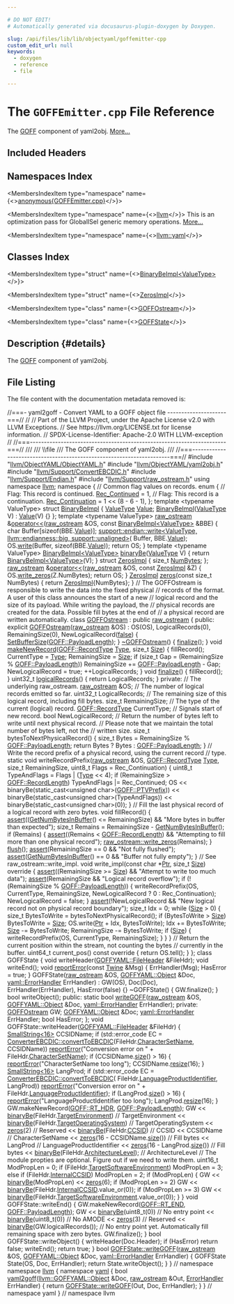 ```yaml
---

# DO NOT EDIT!
# Automatically generated via docusaurus-plugin-doxygen by Doxygen.

slug: /api/files/lib/lib/objectyaml/goffemitter-cpp
custom_edit_url: null
keywords:
  - doxygen
  - reference
  - file

---
```





# The `GOFFEmitter.cpp` File Reference

<DoxygenPage pluginConfig={pluginConfig}>

The <a href="/docs/api/namespaces/llvm/goff">GOFF</a> component of yaml2obj. <a href="#details">More...</a>

## Included Headers

<IncludesList>
<IncludesListItem
  filePath="llvm/ObjectYAML/ObjectYAML.h"
  permalink="/docs/api/files/include/include/llvm/include/llvm/objectyaml/objectyaml-h"
  isLocal="true" />
<IncludesListItem
  filePath="llvm/ObjectYAML/yaml2obj.h"
  permalink="/docs/api/files/include/include/llvm/include/llvm/objectyaml/yaml2obj-h"
  isLocal="true" />
<IncludesListItem
  filePath="llvm/Support/ConvertEBCDIC.h"
  permalink="/docs/api/files/include/include/llvm/include/llvm/support/convertebcdic-h"
  isLocal="true" />
<IncludesListItem
  filePath="llvm/Support/Endian.h"
  permalink="/docs/api/files/include/include/llvm/include/llvm/support/endian-h"
  isLocal="true" />
<IncludesListItem
  filePath="llvm/Support/raw_ostream.h"
  permalink="/docs/api/files/include/include/llvm/include/llvm/support/raw-ostream-h"
  isLocal="true" />
</IncludesList>

## Namespaces Index

<MembersIndex>

<MembersIndexItem
  type="namespace"
  name={<><a href="/docs/api/namespaces/anonymous-goffemitter-cpp-">anonymous&#123;GOFFEmitter.cpp&#125;</a></>}>
</MembersIndexItem>

<MembersIndexItem
  type="namespace"
  name={<><a href="/docs/api/namespaces/llvm">llvm</a></>}>
This is an optimization pass for GlobalISel generic memory operations. <a href="/docs/api/namespaces/llvm/#details">More...</a>
</MembersIndexItem>

<MembersIndexItem
  type="namespace"
  name={<><a href="/docs/api/namespaces/llvm/yaml">llvm::yaml</a></>}>
</MembersIndexItem>

</MembersIndex>

## Classes Index

<MembersIndex>

<MembersIndexItem
  type="struct"
  name={<><a href="/docs/api/structs/anonymous-namespace-goffemitter-cpp-/binarybeimpl">BinaryBeImpl&lt;ValueType&gt;</a></>}>
</MembersIndexItem>

<MembersIndexItem
  type="struct"
  name={<><a href="/docs/api/structs/anonymous-namespace-goffemitter-cpp-/zerosimpl">ZerosImpl</a></>}>
</MembersIndexItem>

<MembersIndexItem
  type="class"
  name={<><a href="/docs/api/classes/anonymous-namespace-goffemitter-cpp-/goffostream">GOFFOstream</a></>}>
</MembersIndexItem>

<MembersIndexItem
  type="class"
  name={<><a href="/docs/api/classes/anonymous-namespace-goffemitter-cpp-/goffstate">GOFFState</a></>}>
</MembersIndexItem>

</MembersIndex>

## Description {#details}

The <a href="/docs/api/namespaces/llvm/goff">GOFF</a> component of yaml2obj.

## File Listing

The file content with the documentation metadata removed is:

<ProgramListing>

<Link id="l00001" /><CodeLine lineNumber="1"><span class="doxyHighlightComment">//===- yaml2goff - Convert YAML to a GOFF object file ---------------------===//</span></CodeLine>
<Link id="l00002" /><CodeLine lineNumber="2"><span class="doxyHighlightComment">//</span></CodeLine>
<Link id="l00003" /><CodeLine lineNumber="3"><span class="doxyHighlightComment">// Part of the LLVM Project, under the Apache License v2.0 with LLVM Exceptions.</span></CodeLine>
<Link id="l00004" /><CodeLine lineNumber="4"><span class="doxyHighlightComment">// See https://llvm.org/LICENSE.txt for license information.</span></CodeLine>
<Link id="l00005" /><CodeLine lineNumber="5"><span class="doxyHighlightComment">// SPDX-License-Identifier: Apache-2.0 WITH LLVM-exception</span></CodeLine>
<Link id="l00006" /><CodeLine lineNumber="6"><span class="doxyHighlightComment">//</span></CodeLine>
<Link id="l00007" /><CodeLine lineNumber="7"><span class="doxyHighlightComment">//===----------------------------------------------------------------------===//</span></CodeLine>
<Link id="l00008" /><CodeLine lineNumber="8"><span class="doxyHighlightComment">///</span></CodeLine>
<Link id="l00009" /><CodeLine lineNumber="9"><span class="doxyHighlightComment">/// \\file</span></CodeLine>
<Link id="l00010" /><CodeLine lineNumber="10"><span class="doxyHighlightComment">/// The GOFF component of yaml2obj.</span></CodeLine>
<Link id="l00011" /><CodeLine lineNumber="11"><span class="doxyHighlightComment">///</span></CodeLine>
<Link id="l00012" /><CodeLine lineNumber="12"><span class="doxyHighlightComment">//===----------------------------------------------------------------------===//</span></CodeLine>
<Link id="l00013" /><CodeLine lineNumber="13"></CodeLine>
<Link id="l00014" /><CodeLine lineNumber="14"><span class="doxyHighlightPreprocessor">#include &quot;<a href="/docs/api/files/include/include/llvm/include/llvm/objectyaml/objectyaml-h">llvm/ObjectYAML/ObjectYAML.h</a>&quot;</span></CodeLine>
<Link id="l00015" /><CodeLine lineNumber="15"><span class="doxyHighlightPreprocessor">#include &quot;<a href="/docs/api/files/include/include/llvm/include/llvm/objectyaml/yaml2obj-h">llvm/ObjectYAML/yaml2obj.h</a>&quot;</span></CodeLine>
<Link id="l00016" /><CodeLine lineNumber="16"><span class="doxyHighlightPreprocessor">#include &quot;<a href="/docs/api/files/include/include/llvm/include/llvm/support/convertebcdic-h">llvm/Support/ConvertEBCDIC.h</a>&quot;</span></CodeLine>
<Link id="l00017" /><CodeLine lineNumber="17"><span class="doxyHighlightPreprocessor">#include &quot;<a href="/docs/api/files/include/include/llvm/include/llvm/support/endian-h">llvm/Support/Endian.h</a>&quot;</span></CodeLine>
<Link id="l00018" /><CodeLine lineNumber="18"><span class="doxyHighlightPreprocessor">#include &quot;<a href="/docs/api/files/include/include/llvm/include/llvm/support/raw-ostream-h">llvm/Support/raw&#95;ostream.h</a>&quot;</span></CodeLine>
<Link id="l00019" /><CodeLine lineNumber="19"></CodeLine>
<Link id="l00020" /><CodeLine lineNumber="20"><span class="doxyHighlightKeyword">using namespace </span><span class="doxyHighlight"><a href="/docs/api/namespaces/llvm">llvm</a>;</span></CodeLine>
<Link id="l00021" /><CodeLine lineNumber="21"></CodeLine>
<Link id="l00022" /><CodeLine lineNumber="22" lineLink="/docs/api/namespaces/anonymous-goffemitter-cpp-"><span class="doxyHighlightKeyword">namespace </span><span class="doxyHighlight">&#123;</span></CodeLine>
<Link id="l00023" /><CodeLine lineNumber="23"></CodeLine>
<Link id="l00024" /><CodeLine lineNumber="24"><span class="doxyHighlightComment">// Common flag values on records.</span></CodeLine>
<Link id="l00025" /><CodeLine lineNumber="25"><span class="doxyHighlightKeyword">enum</span><span class="doxyHighlight"> &#123;</span></CodeLine>
<Link id="l00026" /><CodeLine lineNumber="26"><span class="doxyHighlight">  </span><span class="doxyHighlightComment">// Flag: This record is continued.</span></CodeLine>
<Link id="l00027" /><CodeLine lineNumber="27" lineLink="/docs/api/namespaces/anonymous-goffemitter-cpp-/#a0f5dcfe0758e320858c3116a7c3e323daa19b18249838b5b42050bc4dd09ec56d"><span class="doxyHighlight">  <a href="/docs/api/namespaces/anonymous-goffemitter-cpp-/#a0f5dcfe0758e320858c3116a7c3e323daa19b18249838b5b42050bc4dd09ec56d">Rec&#95;Continued</a> = 1,</span></CodeLine>
<Link id="l00028" /><CodeLine lineNumber="28"></CodeLine>
<Link id="l00029" /><CodeLine lineNumber="29"><span class="doxyHighlight">  </span><span class="doxyHighlightComment">// Flag: This record is a continuation.</span></CodeLine>
<Link id="l00030" /><CodeLine lineNumber="30" lineLink="/docs/api/namespaces/anonymous-goffemitter-cpp-/#a0f5dcfe0758e320858c3116a7c3e323daea3ee3ef0b40512ec7e5946db549ff8b"><span class="doxyHighlight">  <a href="/docs/api/namespaces/anonymous-goffemitter-cpp-/#a0f5dcfe0758e320858c3116a7c3e323daea3ee3ef0b40512ec7e5946db549ff8b">Rec&#95;Continuation</a> = 1 &lt;&lt; (8 - 6 - 1),</span></CodeLine>
<Link id="l00031" /><CodeLine lineNumber="31"><span class="doxyHighlight">&#125;;</span></CodeLine>
<Link id="l00032" /><CodeLine lineNumber="32"></CodeLine>
<Link id="l00033" /><CodeLine lineNumber="33" lineLink="/docs/api/structs/anonymous-namespace-goffemitter-cpp-/binarybeimpl"><span class="doxyHighlightKeyword">template</span><span class="doxyHighlight"> &lt;</span><span class="doxyHighlightKeyword">typename</span><span class="doxyHighlight"> ValueType&gt; </span><span class="doxyHighlightKeyword">struct </span><span class="doxyHighlight"><a href="/docs/api/structs/anonymous-namespace-goffemitter-cpp-/binarybeimpl/#a310f8e3d483bb2c86d565b54dd550521">BinaryBeImpl</a> &#123;</span></CodeLine>
<Link id="l00034" /><CodeLine lineNumber="34" lineLink="/docs/api/structs/anonymous-namespace-goffemitter-cpp-/binarybeimpl/#a361b363ded63aa7882dcc56817032e1b"><span class="doxyHighlight">  <a href="/docs/api/namespaces/llvm/#ad18871060ac1b051c7322cc6ad71e11c">ValueType</a> <a href="/docs/api/structs/anonymous-namespace-goffemitter-cpp-/binarybeimpl/#a361b363ded63aa7882dcc56817032e1b">Value</a>;</span></CodeLine>
<Link id="l00035" /><CodeLine lineNumber="35" lineLink="/docs/api/structs/anonymous-namespace-goffemitter-cpp-/binarybeimpl/#a310f8e3d483bb2c86d565b54dd550521"><span class="doxyHighlight">  <a href="/docs/api/structs/anonymous-namespace-goffemitter-cpp-/binarybeimpl/#a310f8e3d483bb2c86d565b54dd550521">BinaryBeImpl</a>(<a href="/docs/api/namespaces/llvm/#ad18871060ac1b051c7322cc6ad71e11c">ValueType</a> V) : <a href="/docs/api/structs/anonymous-namespace-goffemitter-cpp-/binarybeimpl/#a361b363ded63aa7882dcc56817032e1b">Value</a>(V) &#123;&#125;</span></CodeLine>
<Link id="l00036" /><CodeLine lineNumber="36"><span class="doxyHighlight">&#125;;</span></CodeLine>
<Link id="l00037" /><CodeLine lineNumber="37"></CodeLine>
<Link id="l00038" /><CodeLine lineNumber="38"><span class="doxyHighlightKeyword">template</span><span class="doxyHighlight"> &lt;</span><span class="doxyHighlightKeyword">typename</span><span class="doxyHighlight"> ValueType&gt;</span></CodeLine>
<Link id="l00039" /><CodeLine lineNumber="39" lineLink="/docs/api/namespaces/anonymous-goffemitter-cpp-/#aef416bbc7f2a09ab58b27d0468ad514a"><span class="doxyHighlight"><a href="/docs/api/classes/llvm/raw-ostream">raw&#95;ostream</a> &amp;<a href="/docs/api/namespaces/llvm/#ab89f1db02887aa569176f0e29622eb47">operator&lt;&lt;</a>(<a href="/docs/api/classes/llvm/raw-ostream">raw&#95;ostream</a> &amp;OS, </span><span class="doxyHighlightKeyword">const</span><span class="doxyHighlight"> <a href="/docs/api/structs/anonymous-namespace-goffemitter-cpp-/binarybeimpl">BinaryBeImpl&lt;ValueType&gt;</a> &amp;BBE) &#123;</span></CodeLine>
<Link id="l00040" /><CodeLine lineNumber="40"><span class="doxyHighlight">  </span><span class="doxyHighlightKeywordType">char</span><span class="doxyHighlight"> Buffer&#91;</span><span class="doxyHighlightKeyword">sizeof</span><span class="doxyHighlight">(BBE.<a href="/docs/api/structs/anonymous-namespace-goffemitter-cpp-/binarybeimpl/#a361b363ded63aa7882dcc56817032e1b">Value</a>)&#93;;</span></CodeLine>
<Link id="l00041" /><CodeLine lineNumber="41"><span class="doxyHighlight">  <a href="/docs/api/namespaces/llvm/support/endian/#add1f2d1d972957d22186f4ec92f985f6">support::endian::write&lt;ValueType, llvm::endianness::big, support::unaligned&gt;</a>(</span></CodeLine>
<Link id="l00042" /><CodeLine lineNumber="42"><span class="doxyHighlight">      Buffer, BBE.<a href="/docs/api/structs/anonymous-namespace-goffemitter-cpp-/binarybeimpl/#a361b363ded63aa7882dcc56817032e1b">Value</a>);</span></CodeLine>
<Link id="l00043" /><CodeLine lineNumber="43"><span class="doxyHighlight">  OS.<a href="/docs/api/classes/llvm/raw-ostream/#a6e0cbc5c8568d8446c284c8538b2c9f1">write</a>(Buffer, </span><span class="doxyHighlightKeyword">sizeof</span><span class="doxyHighlight">(BBE.<a href="/docs/api/structs/anonymous-namespace-goffemitter-cpp-/binarybeimpl/#a361b363ded63aa7882dcc56817032e1b">Value</a>));</span></CodeLine>
<Link id="l00044" /><CodeLine lineNumber="44"><span class="doxyHighlight">  </span><span class="doxyHighlightKeywordFlow">return</span><span class="doxyHighlight"> OS;</span></CodeLine>
<Link id="l00045" /><CodeLine lineNumber="45"><span class="doxyHighlight">&#125;</span></CodeLine>
<Link id="l00046" /><CodeLine lineNumber="46"></CodeLine>
<Link id="l00047" /><CodeLine lineNumber="47" lineLink="/docs/api/namespaces/anonymous-goffemitter-cpp-/#abc14730730c11ded2f520ba8b0df2cec"><span class="doxyHighlightKeyword">template</span><span class="doxyHighlight"> &lt;</span><span class="doxyHighlightKeyword">typename</span><span class="doxyHighlight"> ValueType&gt; <a href="/docs/api/structs/anonymous-namespace-goffemitter-cpp-/binarybeimpl">BinaryBeImpl&lt;ValueType&gt;</a> <a href="/docs/api/namespaces/anonymous-goffemitter-cpp-/#abc14730730c11ded2f520ba8b0df2cec">binaryBe</a>(<a href="/docs/api/namespaces/llvm/#ad18871060ac1b051c7322cc6ad71e11c">ValueType</a> V) &#123;</span></CodeLine>
<Link id="l00048" /><CodeLine lineNumber="48"><span class="doxyHighlight">  </span><span class="doxyHighlightKeywordFlow">return</span><span class="doxyHighlight"> <a href="/docs/api/structs/anonymous-namespace-goffemitter-cpp-/binarybeimpl/#a310f8e3d483bb2c86d565b54dd550521">BinaryBeImpl&lt;ValueType&gt;</a>(V);</span></CodeLine>
<Link id="l00049" /><CodeLine lineNumber="49"><span class="doxyHighlight">&#125;</span></CodeLine>
<Link id="l00050" /><CodeLine lineNumber="50"></CodeLine>
<Link id="l00051" /><CodeLine lineNumber="51" lineLink="/docs/api/structs/anonymous-namespace-goffemitter-cpp-/zerosimpl"><span class="doxyHighlightKeyword">struct </span><span class="doxyHighlight"><a href="/docs/api/structs/anonymous-namespace-goffemitter-cpp-/zerosimpl">ZerosImpl</a> &#123;</span></CodeLine>
<Link id="l00052" /><CodeLine lineNumber="52" lineLink="/docs/api/structs/anonymous-namespace-goffemitter-cpp-/zerosimpl/#aa272fa916c18f63098b27f27e92ff741"><span class="doxyHighlight">  </span><span class="doxyHighlightKeywordType">size&#95;t</span><span class="doxyHighlight"> <a href="/docs/api/structs/anonymous-namespace-goffemitter-cpp-/zerosimpl/#aa272fa916c18f63098b27f27e92ff741">NumBytes</a>;</span></CodeLine>
<Link id="l00053" /><CodeLine lineNumber="53"><span class="doxyHighlight">&#125;;</span></CodeLine>
<Link id="l00054" /><CodeLine lineNumber="54"></CodeLine>
<Link id="l00055" /><CodeLine lineNumber="55" lineLink="/docs/api/namespaces/anonymous-goffemitter-cpp-/#a9a5ae41342b1ed85eee45fafb4a93557"><span class="doxyHighlight"><a href="/docs/api/classes/llvm/raw-ostream">raw&#95;ostream</a> &amp;<a href="/docs/api/namespaces/llvm/#ab89f1db02887aa569176f0e29622eb47">operator&lt;&lt;</a>(<a href="/docs/api/classes/llvm/raw-ostream">raw&#95;ostream</a> &amp;OS, </span><span class="doxyHighlightKeyword">const</span><span class="doxyHighlight"> <a href="/docs/api/structs/anonymous-namespace-goffemitter-cpp-/zerosimpl">ZerosImpl</a> &amp;Z) &#123;</span></CodeLine>
<Link id="l00056" /><CodeLine lineNumber="56"><span class="doxyHighlight">  OS.<a href="/docs/api/classes/llvm/raw-ostream/#a06288f4d38e1d74fc7a1d10056d88373">write&#95;zeros</a>(Z.NumBytes);</span></CodeLine>
<Link id="l00057" /><CodeLine lineNumber="57"><span class="doxyHighlight">  </span><span class="doxyHighlightKeywordFlow">return</span><span class="doxyHighlight"> OS;</span></CodeLine>
<Link id="l00058" /><CodeLine lineNumber="58"><span class="doxyHighlight">&#125;</span></CodeLine>
<Link id="l00059" /><CodeLine lineNumber="59"></CodeLine>
<Link id="l00060" /><CodeLine lineNumber="60" lineLink="/docs/api/namespaces/anonymous-goffemitter-cpp-/#abe924bb5143629ba7a4f443eaf08b3c1"><span class="doxyHighlight"><a href="/docs/api/structs/anonymous-namespace-goffemitter-cpp-/zerosimpl">ZerosImpl</a> <a href="/docs/api/namespaces/anonymous-goffemitter-cpp-/#abe924bb5143629ba7a4f443eaf08b3c1">zeros</a>(</span><span class="doxyHighlightKeyword">const</span><span class="doxyHighlight"> </span><span class="doxyHighlightKeywordType">size&#95;t</span><span class="doxyHighlight"> NumBytes) &#123; </span><span class="doxyHighlightKeywordFlow">return</span><span class="doxyHighlight"> <a href="/docs/api/structs/anonymous-namespace-goffemitter-cpp-/zerosimpl">ZerosImpl</a>&#123;NumBytes&#125;; &#125;</span></CodeLine>
<Link id="l00061" /><CodeLine lineNumber="61"></CodeLine>
<Link id="l00062" /><CodeLine lineNumber="62"><span class="doxyHighlightComment">// The GOFFOstream is responsible to write the data into the fixed physical</span></CodeLine>
<Link id="l00063" /><CodeLine lineNumber="63"><span class="doxyHighlightComment">// records of the format. A user of this class announces the start of a new</span></CodeLine>
<Link id="l00064" /><CodeLine lineNumber="64"><span class="doxyHighlightComment">// logical record and the size of its payload. While writing the payload, the</span></CodeLine>
<Link id="l00065" /><CodeLine lineNumber="65"><span class="doxyHighlightComment">// physical records are created for the data. Possible fill bytes at the end of</span></CodeLine>
<Link id="l00066" /><CodeLine lineNumber="66"><span class="doxyHighlightComment">// a physical record are written automatically.</span></CodeLine>
<Link id="l00067" /><CodeLine lineNumber="67" lineLink="/docs/api/classes/anonymous-namespace-goffemitter-cpp-/goffostream"><span class="doxyHighlightKeyword">class </span><span class="doxyHighlight"><a href="/docs/api/classes/anonymous-namespace-goffemitter-cpp-/goffostream/#a9c5065f0b1869918c137eeb8b30b2ce6">GOFFOstream</a> : </span><span class="doxyHighlightKeyword">public</span><span class="doxyHighlight"> <a href="/docs/api/classes/llvm/raw-ostream/#a0f4b64a0f7aec0a02e7f2ff5a6552723">raw&#95;ostream</a> &#123;</span></CodeLine>
<Link id="l00068" /><CodeLine lineNumber="68"><span class="doxyHighlightKeyword">public</span><span class="doxyHighlight">:</span></CodeLine>
<Link id="l00069" /><CodeLine lineNumber="69" lineLink="/docs/api/classes/anonymous-namespace-goffemitter-cpp-/goffostream/#a9c5065f0b1869918c137eeb8b30b2ce6"><span class="doxyHighlight">  </span><span class="doxyHighlightKeyword">explicit</span><span class="doxyHighlight"> <a href="/docs/api/classes/anonymous-namespace-goffemitter-cpp-/goffostream/#a9c5065f0b1869918c137eeb8b30b2ce6">GOFFOstream</a>(<a href="/docs/api/classes/llvm/raw-ostream/#a0f4b64a0f7aec0a02e7f2ff5a6552723">raw&#95;ostream</a> &amp;OS)</span></CodeLine>
<Link id="l00070" /><CodeLine lineNumber="70"><span class="doxyHighlight">      : OS(OS), LogicalRecords(0), RemainingSize(0), NewLogicalRecord(<a href="/docs/api/namespaces/false">false</a>) &#123;</span></CodeLine>
<Link id="l00071" /><CodeLine lineNumber="71"><span class="doxyHighlight">    <a href="/docs/api/classes/llvm/raw-ostream/#a1a59a3dce2d7cde8c5e6ef0e3a30b375">SetBufferSize</a>(<a href="/docs/api/namespaces/llvm/goff/#a414fbaaa77a3d0c16629520bff7f4804">GOFF::PayloadLength</a>);</span></CodeLine>
<Link id="l00072" /><CodeLine lineNumber="72"><span class="doxyHighlight">  &#125;</span></CodeLine>
<Link id="l00073" /><CodeLine lineNumber="73"></CodeLine>
<Link id="l00074" /><CodeLine lineNumber="74" lineLink="/docs/api/classes/anonymous-namespace-goffemitter-cpp-/goffostream/#a7f6280218d43b478c680f14e6aefaff5"><span class="doxyHighlight">  <a href="/docs/api/classes/anonymous-namespace-goffemitter-cpp-/goffostream/#a7f6280218d43b478c680f14e6aefaff5">~GOFFOstream</a>() &#123; <a href="/docs/api/files/lib/lib/target/lib/target/arc/arcbranchfinalize-cpp/#a8e08eb3768ea6054b445ad1e5f0b9bba">finalize</a>(); &#125;</span></CodeLine>
<Link id="l00075" /><CodeLine lineNumber="75"></CodeLine>
<Link id="l00076" /><CodeLine lineNumber="76" lineLink="/docs/api/classes/anonymous-namespace-goffemitter-cpp-/goffostream/#ac37a99373d6d97bd9171ade2296731ef"><span class="doxyHighlight">  </span><span class="doxyHighlightKeywordType">void</span><span class="doxyHighlight"> <a href="/docs/api/classes/anonymous-namespace-goffemitter-cpp-/goffostream/#ac37a99373d6d97bd9171ade2296731ef">makeNewRecord</a>(<a href="/docs/api/namespaces/llvm/goff/#a0cf018cb9ae43f5fdf6288c3f4b50ffb">GOFF::RecordType</a> <a href="/docs/api/classes/llvm/type">Type</a>, </span><span class="doxyHighlightKeywordType">size&#95;t</span><span class="doxyHighlight"> <a href="/docs/api/files/lib/lib/analysis/inlineorder-cpp/#a7ee6f0cb51c3b9056199e9a0001fe8c3a6f6cb72d544962fa333e2e34ce64f719">Size</a>) &#123;</span></CodeLine>
<Link id="l00077" /><CodeLine lineNumber="77"><span class="doxyHighlight">    fillRecord();</span></CodeLine>
<Link id="l00078" /><CodeLine lineNumber="78"><span class="doxyHighlight">    CurrentType = <a href="/docs/api/classes/llvm/type">Type</a>;</span></CodeLine>
<Link id="l00079" /><CodeLine lineNumber="79"><span class="doxyHighlight">    RemainingSize = <a href="/docs/api/files/lib/lib/analysis/inlineorder-cpp/#a7ee6f0cb51c3b9056199e9a0001fe8c3a6f6cb72d544962fa333e2e34ce64f719">Size</a>;</span></CodeLine>
<Link id="l00080" /><CodeLine lineNumber="80"><span class="doxyHighlight">    </span><span class="doxyHighlightKeywordFlow">if</span><span class="doxyHighlight"> (</span><span class="doxyHighlightKeywordType">size&#95;t</span><span class="doxyHighlight"> Gap = (RemainingSize % <a href="/docs/api/namespaces/llvm/goff/#a414fbaaa77a3d0c16629520bff7f4804">GOFF::PayloadLength</a>))</span></CodeLine>
<Link id="l00081" /><CodeLine lineNumber="81"><span class="doxyHighlight">      RemainingSize += <a href="/docs/api/namespaces/llvm/goff/#a414fbaaa77a3d0c16629520bff7f4804">GOFF::PayloadLength</a> - Gap;</span></CodeLine>
<Link id="l00082" /><CodeLine lineNumber="82"><span class="doxyHighlight">    NewLogicalRecord = </span><span class="doxyHighlightKeyword">true</span><span class="doxyHighlight">;</span></CodeLine>
<Link id="l00083" /><CodeLine lineNumber="83"><span class="doxyHighlight">    ++LogicalRecords;</span></CodeLine>
<Link id="l00084" /><CodeLine lineNumber="84"><span class="doxyHighlight">  &#125;</span></CodeLine>
<Link id="l00085" /><CodeLine lineNumber="85"></CodeLine>
<Link id="l00086" /><CodeLine lineNumber="86" lineLink="/docs/api/classes/anonymous-namespace-goffemitter-cpp-/goffostream/#ac890cf0b807c116678cec49866f06120"><span class="doxyHighlight">  </span><span class="doxyHighlightKeywordType">void</span><span class="doxyHighlight"> <a href="/docs/api/classes/anonymous-namespace-goffemitter-cpp-/goffostream/#ac890cf0b807c116678cec49866f06120">finalize</a>() &#123; fillRecord(); &#125;</span></CodeLine>
<Link id="l00087" /><CodeLine lineNumber="87"></CodeLine>
<Link id="l00088" /><CodeLine lineNumber="88" lineLink="/docs/api/classes/anonymous-namespace-goffemitter-cpp-/goffostream/#ac0e0a37755d8ce520fde0440c075d8ee"><span class="doxyHighlight">  uint32&#95;t <a href="/docs/api/classes/anonymous-namespace-goffemitter-cpp-/goffostream/#ac0e0a37755d8ce520fde0440c075d8ee">logicalRecords</a>() &#123; </span><span class="doxyHighlightKeywordFlow">return</span><span class="doxyHighlight"> LogicalRecords; &#125;</span></CodeLine>
<Link id="l00089" /><CodeLine lineNumber="89"></CodeLine>
<Link id="l00090" /><CodeLine lineNumber="90"><span class="doxyHighlightKeyword">private</span><span class="doxyHighlight">:</span></CodeLine>
<Link id="l00091" /><CodeLine lineNumber="91"><span class="doxyHighlight">  </span><span class="doxyHighlightComment">// The underlying raw&#95;ostream.</span></CodeLine>
<Link id="l00092" /><CodeLine lineNumber="92"><span class="doxyHighlight">  <a href="/docs/api/classes/llvm/raw-ostream">raw&#95;ostream</a> &amp;OS;</span></CodeLine>
<Link id="l00093" /><CodeLine lineNumber="93"></CodeLine>
<Link id="l00094" /><CodeLine lineNumber="94"><span class="doxyHighlight">  </span><span class="doxyHighlightComment">// The number of logical records emitted so far.</span></CodeLine>
<Link id="l00095" /><CodeLine lineNumber="95"><span class="doxyHighlight">  uint32&#95;t LogicalRecords;</span></CodeLine>
<Link id="l00096" /><CodeLine lineNumber="96"></CodeLine>
<Link id="l00097" /><CodeLine lineNumber="97"><span class="doxyHighlight">  </span><span class="doxyHighlightComment">// The remaining size of this logical record, including fill bytes.</span></CodeLine>
<Link id="l00098" /><CodeLine lineNumber="98"><span class="doxyHighlight">  </span><span class="doxyHighlightKeywordType">size&#95;t</span><span class="doxyHighlight"> RemainingSize;</span></CodeLine>
<Link id="l00099" /><CodeLine lineNumber="99"></CodeLine>
<Link id="l00100" /><CodeLine lineNumber="100"><span class="doxyHighlight">  </span><span class="doxyHighlightComment">// The type of the current (logical) record.</span></CodeLine>
<Link id="l00101" /><CodeLine lineNumber="101"><span class="doxyHighlight">  <a href="/docs/api/namespaces/llvm/goff/#a0cf018cb9ae43f5fdf6288c3f4b50ffb">GOFF::RecordType</a> CurrentType;</span></CodeLine>
<Link id="l00102" /><CodeLine lineNumber="102"></CodeLine>
<Link id="l00103" /><CodeLine lineNumber="103"><span class="doxyHighlight">  </span><span class="doxyHighlightComment">// Signals start of new record.</span></CodeLine>
<Link id="l00104" /><CodeLine lineNumber="104"><span class="doxyHighlight">  </span><span class="doxyHighlightKeywordType">bool</span><span class="doxyHighlight"> NewLogicalRecord;</span></CodeLine>
<Link id="l00105" /><CodeLine lineNumber="105"></CodeLine>
<Link id="l00106" /><CodeLine lineNumber="106"><span class="doxyHighlight">  </span><span class="doxyHighlightComment">// Return the number of bytes left to write until next physical record.</span></CodeLine>
<Link id="l00107" /><CodeLine lineNumber="107"><span class="doxyHighlight">  </span><span class="doxyHighlightComment">// Please note that we maintain the total number of bytes left, not the</span></CodeLine>
<Link id="l00108" /><CodeLine lineNumber="108"><span class="doxyHighlight">  </span><span class="doxyHighlightComment">// written size.</span></CodeLine>
<Link id="l00109" /><CodeLine lineNumber="109"><span class="doxyHighlight">  </span><span class="doxyHighlightKeywordType">size&#95;t</span><span class="doxyHighlight"> bytesToNextPhysicalRecord() &#123;</span></CodeLine>
<Link id="l00110" /><CodeLine lineNumber="110"><span class="doxyHighlight">    </span><span class="doxyHighlightKeywordType">size&#95;t</span><span class="doxyHighlight"> Bytes = RemainingSize % <a href="/docs/api/namespaces/llvm/goff/#a414fbaaa77a3d0c16629520bff7f4804">GOFF::PayloadLength</a>;</span></CodeLine>
<Link id="l00111" /><CodeLine lineNumber="111"><span class="doxyHighlight">    </span><span class="doxyHighlightKeywordFlow">return</span><span class="doxyHighlight"> Bytes ? Bytes : <a href="/docs/api/namespaces/llvm/goff/#a414fbaaa77a3d0c16629520bff7f4804">GOFF::PayloadLength</a>;</span></CodeLine>
<Link id="l00112" /><CodeLine lineNumber="112"><span class="doxyHighlight">  &#125;</span></CodeLine>
<Link id="l00113" /><CodeLine lineNumber="113"></CodeLine>
<Link id="l00114" /><CodeLine lineNumber="114"><span class="doxyHighlight">  </span><span class="doxyHighlightComment">// Write the record prefix of a physical record, using the current record</span></CodeLine>
<Link id="l00115" /><CodeLine lineNumber="115"><span class="doxyHighlight">  </span><span class="doxyHighlightComment">// type.</span></CodeLine>
<Link id="l00116" /><CodeLine lineNumber="116"><span class="doxyHighlight">  </span><span class="doxyHighlightKeyword">static</span><span class="doxyHighlight"> </span><span class="doxyHighlightKeywordType">void</span><span class="doxyHighlight"> writeRecordPrefix(<a href="/docs/api/classes/llvm/raw-ostream">raw&#95;ostream</a> &amp;OS, <a href="/docs/api/namespaces/llvm/goff/#a0cf018cb9ae43f5fdf6288c3f4b50ffb">GOFF::RecordType</a> <a href="/docs/api/classes/llvm/type">Type</a>,</span></CodeLine>
<Link id="l00117" /><CodeLine lineNumber="117"><span class="doxyHighlight">                                </span><span class="doxyHighlightKeywordType">size&#95;t</span><span class="doxyHighlight"> RemainingSize,</span></CodeLine>
<Link id="l00118" /><CodeLine lineNumber="118"><span class="doxyHighlight">                                uint8&#95;t Flags = Rec&#95;Continuation) &#123;</span></CodeLine>
<Link id="l00119" /><CodeLine lineNumber="119"><span class="doxyHighlight">    uint8&#95;t TypeAndFlags = Flags | (<a href="/docs/api/classes/llvm/type">Type</a> &lt;&lt; 4);</span></CodeLine>
<Link id="l00120" /><CodeLine lineNumber="120"><span class="doxyHighlight">    </span><span class="doxyHighlightKeywordFlow">if</span><span class="doxyHighlight"> (RemainingSize &gt; <a href="/docs/api/namespaces/llvm/goff/#a9bd094a5bc04f1a61bde1d43568b595f">GOFF::RecordLength</a>)</span></CodeLine>
<Link id="l00121" /><CodeLine lineNumber="121"><span class="doxyHighlight">      TypeAndFlags |= Rec&#95;Continued;</span></CodeLine>
<Link id="l00122" /><CodeLine lineNumber="122"><span class="doxyHighlight">    OS &lt;&lt; binaryBe(static&#95;cast&lt;unsigned char&gt;(<a href="/docs/api/namespaces/llvm/goff/#a866b62ea4915725aed3f51f6769be8f4">GOFF::PTVPrefix</a>))</span></CodeLine>
<Link id="l00123" /><CodeLine lineNumber="123"><span class="doxyHighlight">       &lt;&lt; binaryBe(</span><span class="doxyHighlightKeyword">static&#95;cast&lt;</span><span class="doxyHighlightKeywordType">unsigned</span><span class="doxyHighlight"> </span><span class="doxyHighlightKeywordType">char</span><span class="doxyHighlightKeyword">&gt;</span><span class="doxyHighlight">(TypeAndFlags))</span></CodeLine>
<Link id="l00124" /><CodeLine lineNumber="124"><span class="doxyHighlight">       &lt;&lt; binaryBe(</span><span class="doxyHighlightKeyword">static&#95;cast&lt;</span><span class="doxyHighlightKeywordType">unsigned</span><span class="doxyHighlight"> </span><span class="doxyHighlightKeywordType">char</span><span class="doxyHighlightKeyword">&gt;</span><span class="doxyHighlight">(0));</span></CodeLine>
<Link id="l00125" /><CodeLine lineNumber="125"><span class="doxyHighlight">  &#125;</span></CodeLine>
<Link id="l00126" /><CodeLine lineNumber="126"></CodeLine>
<Link id="l00127" /><CodeLine lineNumber="127"><span class="doxyHighlight">  </span><span class="doxyHighlightComment">// Fill the last physical record of a logical record with zero bytes.</span></CodeLine>
<Link id="l00128" /><CodeLine lineNumber="128"><span class="doxyHighlight">  </span><span class="doxyHighlightKeywordType">void</span><span class="doxyHighlight"> fillRecord() &#123;</span></CodeLine>
<Link id="l00129" /><CodeLine lineNumber="129"><span class="doxyHighlight">    <a href="/docs/api/files/lib/lib/target/lib/target/amdgpu/silowercontrolflow-cpp/#a4868c5d81c5ccc98c47aeab6244346a0">assert</a>((<a href="/docs/api/classes/llvm/raw-ostream/#ad6cd89674692383208613b1e4ee560fe">GetNumBytesInBuffer</a>() &lt;= RemainingSize) &amp;&amp;</span></CodeLine>
<Link id="l00130" /><CodeLine lineNumber="130"><span class="doxyHighlight">           </span><span class="doxyHighlightStringLiteral">&quot;More bytes in buffer than expected&quot;</span><span class="doxyHighlight">);</span></CodeLine>
<Link id="l00131" /><CodeLine lineNumber="131"><span class="doxyHighlight">    </span><span class="doxyHighlightKeywordType">size&#95;t</span><span class="doxyHighlight"> Remains = RemainingSize - <a href="/docs/api/classes/llvm/raw-ostream/#ad6cd89674692383208613b1e4ee560fe">GetNumBytesInBuffer</a>();</span></CodeLine>
<Link id="l00132" /><CodeLine lineNumber="132"><span class="doxyHighlight">    </span><span class="doxyHighlightKeywordFlow">if</span><span class="doxyHighlight"> (Remains) &#123;</span></CodeLine>
<Link id="l00133" /><CodeLine lineNumber="133"><span class="doxyHighlight">      <a href="/docs/api/files/lib/lib/target/lib/target/amdgpu/silowercontrolflow-cpp/#a4868c5d81c5ccc98c47aeab6244346a0">assert</a>((Remains &lt; <a href="/docs/api/namespaces/llvm/goff/#a9bd094a5bc04f1a61bde1d43568b595f">GOFF::RecordLength</a>) &amp;&amp;</span></CodeLine>
<Link id="l00134" /><CodeLine lineNumber="134"><span class="doxyHighlight">             </span><span class="doxyHighlightStringLiteral">&quot;Attempting to fill more than one physical record&quot;</span><span class="doxyHighlight">);</span></CodeLine>
<Link id="l00135" /><CodeLine lineNumber="135"><span class="doxyHighlight">      <a href="/docs/api/classes/llvm/raw-ostream/#a06288f4d38e1d74fc7a1d10056d88373">raw&#95;ostream::write&#95;zeros</a>(Remains);</span></CodeLine>
<Link id="l00136" /><CodeLine lineNumber="136"><span class="doxyHighlight">    &#125;</span></CodeLine>
<Link id="l00137" /><CodeLine lineNumber="137"><span class="doxyHighlight">    <a href="/docs/api/classes/llvm/raw-ostream/#a520bdf57dfe3e73abb53d482893f0a27">flush</a>();</span></CodeLine>
<Link id="l00138" /><CodeLine lineNumber="138"><span class="doxyHighlight">    <a href="/docs/api/files/lib/lib/target/lib/target/amdgpu/silowercontrolflow-cpp/#a4868c5d81c5ccc98c47aeab6244346a0">assert</a>(RemainingSize == 0 &amp;&amp; </span><span class="doxyHighlightStringLiteral">&quot;Not fully flushed&quot;</span><span class="doxyHighlight">);</span></CodeLine>
<Link id="l00139" /><CodeLine lineNumber="139"><span class="doxyHighlight">    <a href="/docs/api/files/lib/lib/target/lib/target/amdgpu/silowercontrolflow-cpp/#a4868c5d81c5ccc98c47aeab6244346a0">assert</a>(<a href="/docs/api/classes/llvm/raw-ostream/#ad6cd89674692383208613b1e4ee560fe">GetNumBytesInBuffer</a>() == 0 &amp;&amp; </span><span class="doxyHighlightStringLiteral">&quot;Buffer not fully empty&quot;</span><span class="doxyHighlight">);</span></CodeLine>
<Link id="l00140" /><CodeLine lineNumber="140"><span class="doxyHighlight">  &#125;</span></CodeLine>
<Link id="l00141" /><CodeLine lineNumber="141"></CodeLine>
<Link id="l00142" /><CodeLine lineNumber="142"><span class="doxyHighlight">  </span><span class="doxyHighlightComment">// See raw&#95;ostream::write&#95;impl.</span></CodeLine>
<Link id="l00143" /><CodeLine lineNumber="143"><span class="doxyHighlight">  </span><span class="doxyHighlightKeywordType">void</span><span class="doxyHighlight"> write&#95;impl(</span><span class="doxyHighlightKeyword">const</span><span class="doxyHighlight"> </span><span class="doxyHighlightKeywordType">char</span><span class="doxyHighlight"> &#42;<a href="/docs/api/files/lib/lib/analysis/targetlibraryinfo-cpp/#aca185e6d0e9f423dbb24440206454872a11dbf501abf829b3ab7049c2d3a8a053">Ptr</a>, </span><span class="doxyHighlightKeywordType">size&#95;t</span><span class="doxyHighlight"> <a href="/docs/api/files/lib/lib/analysis/inlineorder-cpp/#a7ee6f0cb51c3b9056199e9a0001fe8c3a6f6cb72d544962fa333e2e34ce64f719">Size</a>)</span><span class="doxyHighlightKeyword"> override </span><span class="doxyHighlight">&#123;</span></CodeLine>
<Link id="l00144" /><CodeLine lineNumber="144"><span class="doxyHighlight">    <a href="/docs/api/files/lib/lib/target/lib/target/amdgpu/silowercontrolflow-cpp/#a4868c5d81c5ccc98c47aeab6244346a0">assert</a>((RemainingSize &gt;= <a href="/docs/api/files/lib/lib/analysis/inlineorder-cpp/#a7ee6f0cb51c3b9056199e9a0001fe8c3a6f6cb72d544962fa333e2e34ce64f719">Size</a>) &amp;&amp; </span><span class="doxyHighlightStringLiteral">&quot;Attempt to write too much data&quot;</span><span class="doxyHighlight">);</span></CodeLine>
<Link id="l00145" /><CodeLine lineNumber="145"><span class="doxyHighlight">    <a href="/docs/api/files/lib/lib/target/lib/target/amdgpu/silowercontrolflow-cpp/#a4868c5d81c5ccc98c47aeab6244346a0">assert</a>(RemainingSize &amp;&amp; </span><span class="doxyHighlightStringLiteral">&quot;Logical record overflow&quot;</span><span class="doxyHighlight">);</span></CodeLine>
<Link id="l00146" /><CodeLine lineNumber="146"><span class="doxyHighlight">    </span><span class="doxyHighlightKeywordFlow">if</span><span class="doxyHighlight"> (!(RemainingSize % <a href="/docs/api/namespaces/llvm/goff/#a414fbaaa77a3d0c16629520bff7f4804">GOFF::PayloadLength</a>)) &#123;</span></CodeLine>
<Link id="l00147" /><CodeLine lineNumber="147"><span class="doxyHighlight">      writeRecordPrefix(OS, CurrentType, RemainingSize,</span></CodeLine>
<Link id="l00148" /><CodeLine lineNumber="148"><span class="doxyHighlight">                        NewLogicalRecord ? 0 : Rec&#95;Continuation);</span></CodeLine>
<Link id="l00149" /><CodeLine lineNumber="149"><span class="doxyHighlight">      NewLogicalRecord = </span><span class="doxyHighlightKeyword">false</span><span class="doxyHighlight">;</span></CodeLine>
<Link id="l00150" /><CodeLine lineNumber="150"><span class="doxyHighlight">    &#125;</span></CodeLine>
<Link id="l00151" /><CodeLine lineNumber="151"><span class="doxyHighlight">    <a href="/docs/api/files/lib/lib/target/lib/target/amdgpu/silowercontrolflow-cpp/#a4868c5d81c5ccc98c47aeab6244346a0">assert</a>(!NewLogicalRecord &amp;&amp;</span></CodeLine>
<Link id="l00152" /><CodeLine lineNumber="152"><span class="doxyHighlight">           </span><span class="doxyHighlightStringLiteral">&quot;New logical record not on physical record boundary&quot;</span><span class="doxyHighlight">);</span></CodeLine>
<Link id="l00153" /><CodeLine lineNumber="153"></CodeLine>
<Link id="l00154" /><CodeLine lineNumber="154"><span class="doxyHighlight">    </span><span class="doxyHighlightKeywordType">size&#95;t</span><span class="doxyHighlight"> Idx = 0;</span></CodeLine>
<Link id="l00155" /><CodeLine lineNumber="155"><span class="doxyHighlight">    </span><span class="doxyHighlightKeywordFlow">while</span><span class="doxyHighlight"> (<a href="/docs/api/files/lib/lib/analysis/inlineorder-cpp/#a7ee6f0cb51c3b9056199e9a0001fe8c3a6f6cb72d544962fa333e2e34ce64f719">Size</a> &gt; 0) &#123;</span></CodeLine>
<Link id="l00156" /><CodeLine lineNumber="156"><span class="doxyHighlight">      </span><span class="doxyHighlightKeywordType">size&#95;t</span><span class="doxyHighlight"> BytesToWrite = bytesToNextPhysicalRecord();</span></CodeLine>
<Link id="l00157" /><CodeLine lineNumber="157"><span class="doxyHighlight">      </span><span class="doxyHighlightKeywordFlow">if</span><span class="doxyHighlight"> (BytesToWrite &gt; <a href="/docs/api/files/lib/lib/analysis/inlineorder-cpp/#a7ee6f0cb51c3b9056199e9a0001fe8c3a6f6cb72d544962fa333e2e34ce64f719">Size</a>)</span></CodeLine>
<Link id="l00158" /><CodeLine lineNumber="158"><span class="doxyHighlight">        BytesToWrite = <a href="/docs/api/files/lib/lib/analysis/inlineorder-cpp/#a7ee6f0cb51c3b9056199e9a0001fe8c3a6f6cb72d544962fa333e2e34ce64f719">Size</a>;</span></CodeLine>
<Link id="l00159" /><CodeLine lineNumber="159"><span class="doxyHighlight">      OS.write(<a href="/docs/api/files/lib/lib/analysis/targetlibraryinfo-cpp/#aca185e6d0e9f423dbb24440206454872a11dbf501abf829b3ab7049c2d3a8a053">Ptr</a> + Idx, BytesToWrite);</span></CodeLine>
<Link id="l00160" /><CodeLine lineNumber="160"><span class="doxyHighlight">      Idx += BytesToWrite;</span></CodeLine>
<Link id="l00161" /><CodeLine lineNumber="161"><span class="doxyHighlight">      <a href="/docs/api/files/lib/lib/analysis/inlineorder-cpp/#a7ee6f0cb51c3b9056199e9a0001fe8c3a6f6cb72d544962fa333e2e34ce64f719">Size</a> -= BytesToWrite;</span></CodeLine>
<Link id="l00162" /><CodeLine lineNumber="162"><span class="doxyHighlight">      RemainingSize -= BytesToWrite;</span></CodeLine>
<Link id="l00163" /><CodeLine lineNumber="163"><span class="doxyHighlight">      </span><span class="doxyHighlightKeywordFlow">if</span><span class="doxyHighlight"> (<a href="/docs/api/files/lib/lib/analysis/inlineorder-cpp/#a7ee6f0cb51c3b9056199e9a0001fe8c3a6f6cb72d544962fa333e2e34ce64f719">Size</a>) &#123;</span></CodeLine>
<Link id="l00164" /><CodeLine lineNumber="164"><span class="doxyHighlight">        writeRecordPrefix(OS, CurrentType, RemainingSize);</span></CodeLine>
<Link id="l00165" /><CodeLine lineNumber="165"><span class="doxyHighlight">      &#125;</span></CodeLine>
<Link id="l00166" /><CodeLine lineNumber="166"><span class="doxyHighlight">    &#125;</span></CodeLine>
<Link id="l00167" /><CodeLine lineNumber="167"><span class="doxyHighlight">  &#125;</span></CodeLine>
<Link id="l00168" /><CodeLine lineNumber="168"></CodeLine>
<Link id="l00169" /><CodeLine lineNumber="169"><span class="doxyHighlight">  </span><span class="doxyHighlightComment">// Return the current position within the stream, not counting the bytes</span></CodeLine>
<Link id="l00170" /><CodeLine lineNumber="170"><span class="doxyHighlight">  </span><span class="doxyHighlightComment">// currently in the buffer.</span></CodeLine>
<Link id="l00171" /><CodeLine lineNumber="171"><span class="doxyHighlight">  uint64&#95;t current&#95;pos()</span><span class="doxyHighlightKeyword"> const override </span><span class="doxyHighlight">&#123; </span><span class="doxyHighlightKeywordFlow">return</span><span class="doxyHighlight"> OS.tell(); &#125;</span></CodeLine>
<Link id="l00172" /><CodeLine lineNumber="172"><span class="doxyHighlight">&#125;;</span></CodeLine>
<Link id="l00173" /><CodeLine lineNumber="173"></CodeLine>
<Link id="l00174" /><CodeLine lineNumber="174" lineLink="/docs/api/classes/anonymous-namespace-goffemitter-cpp-/goffstate"><span class="doxyHighlightKeyword">class </span><span class="doxyHighlight">GOFFState &#123;</span></CodeLine>
<Link id="l00175" /><CodeLine lineNumber="175"><span class="doxyHighlight">  </span><span class="doxyHighlightKeywordType">void</span><span class="doxyHighlight"> writeHeader(<a href="/docs/api/structs/llvm/goffyaml/fileheader">GOFFYAML::FileHeader</a> &amp;FileHdr);</span></CodeLine>
<Link id="l00176" /><CodeLine lineNumber="176"><span class="doxyHighlight">  </span><span class="doxyHighlightKeywordType">void</span><span class="doxyHighlight"> writeEnd();</span></CodeLine>
<Link id="l00177" /><CodeLine lineNumber="177"></CodeLine>
<Link id="l00178" /><CodeLine lineNumber="178"><span class="doxyHighlight">  </span><span class="doxyHighlightKeywordType">void</span><span class="doxyHighlight"> <a href="/docs/api/files/lib/lib/bitcode/lib/bitcode/reader/bitcodeanalyzer-cpp/#aecb8af888c92e0b415ae5021d9c7a59a">reportError</a>(</span><span class="doxyHighlightKeyword">const</span><span class="doxyHighlight"> <a href="/docs/api/classes/llvm/twine">Twine</a> &amp;Msg) &#123;</span></CodeLine>
<Link id="l00179" /><CodeLine lineNumber="179"><span class="doxyHighlight">    ErrHandler(Msg);</span></CodeLine>
<Link id="l00180" /><CodeLine lineNumber="180"><span class="doxyHighlight">    HasError = </span><span class="doxyHighlightKeyword">true</span><span class="doxyHighlight">;</span></CodeLine>
<Link id="l00181" /><CodeLine lineNumber="181"><span class="doxyHighlight">  &#125;</span></CodeLine>
<Link id="l00182" /><CodeLine lineNumber="182"></CodeLine>
<Link id="l00183" /><CodeLine lineNumber="183"><span class="doxyHighlight">  GOFFState(<a href="/docs/api/classes/llvm/raw-ostream">raw&#95;ostream</a> &amp;OS, <a href="/docs/api/structs/llvm/goffyaml/object">GOFFYAML::Object</a> &amp;Doc,</span></CodeLine>
<Link id="l00184" /><CodeLine lineNumber="184"><span class="doxyHighlight">            <a href="/docs/api/namespaces/llvm/yaml/#a4f9dfab3b02d41c6e26e306c90eab66b">yaml::ErrorHandler</a> ErrHandler)</span></CodeLine>
<Link id="l00185" /><CodeLine lineNumber="185"><span class="doxyHighlight">      : GW(OS), Doc(Doc), ErrHandler(ErrHandler), HasError(</span><span class="doxyHighlightKeyword">false</span><span class="doxyHighlight">) &#123;&#125;</span></CodeLine>
<Link id="l00186" /><CodeLine lineNumber="186"></CodeLine>
<Link id="l00187" /><CodeLine lineNumber="187"><span class="doxyHighlight">  ~GOFFState() &#123; GW.finalize(); &#125;</span></CodeLine>
<Link id="l00188" /><CodeLine lineNumber="188"></CodeLine>
<Link id="l00189" /><CodeLine lineNumber="189"><span class="doxyHighlight">  </span><span class="doxyHighlightKeywordType">bool</span><span class="doxyHighlight"> writeObject();</span></CodeLine>
<Link id="l00190" /><CodeLine lineNumber="190"></CodeLine>
<Link id="l00191" /><CodeLine lineNumber="191"><span class="doxyHighlightKeyword">public</span><span class="doxyHighlight">:</span></CodeLine>
<Link id="l00192" /><CodeLine lineNumber="192"><span class="doxyHighlight">  </span><span class="doxyHighlightKeyword">static</span><span class="doxyHighlight"> </span><span class="doxyHighlightKeywordType">bool</span><span class="doxyHighlight"> <a href="/docs/api/classes/anonymous-namespace-goffemitter-cpp-/goffstate/#ab320de5d1636a159db1af985978684ea">writeGOFF</a>(<a href="/docs/api/classes/llvm/raw-ostream">raw&#95;ostream</a> &amp;OS, <a href="/docs/api/structs/llvm/goffyaml/object">GOFFYAML::Object</a> &amp;Doc,</span></CodeLine>
<Link id="l00193" /><CodeLine lineNumber="193"><span class="doxyHighlight">                        <a href="/docs/api/namespaces/llvm/yaml/#a4f9dfab3b02d41c6e26e306c90eab66b">yaml::ErrorHandler</a> ErrHandler);</span></CodeLine>
<Link id="l00194" /><CodeLine lineNumber="194"></CodeLine>
<Link id="l00195" /><CodeLine lineNumber="195"><span class="doxyHighlightKeyword">private</span><span class="doxyHighlight">:</span></CodeLine>
<Link id="l00196" /><CodeLine lineNumber="196"><span class="doxyHighlight">  <a href="/docs/api/classes/anonymous-namespace-goffemitter-cpp-/goffostream">GOFFOstream</a> GW;</span></CodeLine>
<Link id="l00197" /><CodeLine lineNumber="197"><span class="doxyHighlight">  <a href="/docs/api/structs/llvm/goffyaml/object">GOFFYAML::Object</a> &amp;Doc;</span></CodeLine>
<Link id="l00198" /><CodeLine lineNumber="198"><span class="doxyHighlight">  <a href="/docs/api/namespaces/llvm/yaml/#a4f9dfab3b02d41c6e26e306c90eab66b">yaml::ErrorHandler</a> ErrHandler;</span></CodeLine>
<Link id="l00199" /><CodeLine lineNumber="199"><span class="doxyHighlight">  </span><span class="doxyHighlightKeywordType">bool</span><span class="doxyHighlight"> HasError;</span></CodeLine>
<Link id="l00200" /><CodeLine lineNumber="200"><span class="doxyHighlight">&#125;;</span></CodeLine>
<Link id="l00201" /><CodeLine lineNumber="201"></CodeLine>
<Link id="l00202" /><CodeLine lineNumber="202"><span class="doxyHighlightKeywordType">void</span><span class="doxyHighlight"> GOFFState::writeHeader(<a href="/docs/api/structs/llvm/goffyaml/fileheader">GOFFYAML::FileHeader</a> &amp;FileHdr) &#123;</span></CodeLine>
<Link id="l00203" /><CodeLine lineNumber="203"><span class="doxyHighlight">  <a href="/docs/api/classes/llvm/smallstring">SmallString&lt;16&gt;</a> CCSIDName;</span></CodeLine>
<Link id="l00204" /><CodeLine lineNumber="204"><span class="doxyHighlight">  </span><span class="doxyHighlightKeywordFlow">if</span><span class="doxyHighlight"> (std::error&#95;code EC =</span></CodeLine>
<Link id="l00205" /><CodeLine lineNumber="205"><span class="doxyHighlight">          <a href="/docs/api/namespaces/llvm/converterebcdic/#a34c08910f7780b62c6d00c56b2411eeb">ConverterEBCDIC::convertToEBCDIC</a>(FileHdr.<a href="/docs/api/structs/llvm/goffyaml/fileheader/#a88c8b879c93bf3d8da41430762f81a7a">CharacterSetName</a>, CCSIDName))</span></CodeLine>
<Link id="l00206" /><CodeLine lineNumber="206"><span class="doxyHighlight">    <a href="/docs/api/files/lib/lib/bitcode/lib/bitcode/reader/bitcodeanalyzer-cpp/#aecb8af888c92e0b415ae5021d9c7a59a">reportError</a>(</span><span class="doxyHighlightStringLiteral">&quot;Conversion error on &quot;</span><span class="doxyHighlight"> + FileHdr.<a href="/docs/api/structs/llvm/goffyaml/fileheader/#a88c8b879c93bf3d8da41430762f81a7a">CharacterSetName</a>);</span></CodeLine>
<Link id="l00207" /><CodeLine lineNumber="207"><span class="doxyHighlight">  </span><span class="doxyHighlightKeywordFlow">if</span><span class="doxyHighlight"> (CCSIDName.<a href="/docs/api/classes/llvm/smallvectortemplatecommon/#a1c479a8c434377c2b8cb056bdfdfc201">size</a>() &gt; 16) &#123;</span></CodeLine>
<Link id="l00208" /><CodeLine lineNumber="208"><span class="doxyHighlight">    <a href="/docs/api/files/lib/lib/bitcode/lib/bitcode/reader/bitcodeanalyzer-cpp/#aecb8af888c92e0b415ae5021d9c7a59a">reportError</a>(</span><span class="doxyHighlightStringLiteral">&quot;CharacterSetName too long&quot;</span><span class="doxyHighlight">);</span></CodeLine>
<Link id="l00209" /><CodeLine lineNumber="209"><span class="doxyHighlight">    CCSIDName.<a href="/docs/api/classes/llvm/smallvectorimpl/#ad0b3d8447f88377b62d9c019f3c4e118">resize</a>(16);</span></CodeLine>
<Link id="l00210" /><CodeLine lineNumber="210"><span class="doxyHighlight">  &#125;</span></CodeLine>
<Link id="l00211" /><CodeLine lineNumber="211"><span class="doxyHighlight">  <a href="/docs/api/classes/llvm/smallstring">SmallString&lt;16&gt;</a> LangProd;</span></CodeLine>
<Link id="l00212" /><CodeLine lineNumber="212"><span class="doxyHighlight">  </span><span class="doxyHighlightKeywordFlow">if</span><span class="doxyHighlight"> (std::error&#95;code EC = <a href="/docs/api/namespaces/llvm/converterebcdic/#a34c08910f7780b62c6d00c56b2411eeb">ConverterEBCDIC::convertToEBCDIC</a>(</span></CodeLine>
<Link id="l00213" /><CodeLine lineNumber="213"><span class="doxyHighlight">          FileHdr.<a href="/docs/api/structs/llvm/goffyaml/fileheader/#a555c57e689ab4cea763c49f22e9d6fed">LanguageProductIdentifier</a>, LangProd))</span></CodeLine>
<Link id="l00214" /><CodeLine lineNumber="214"><span class="doxyHighlight">    <a href="/docs/api/files/lib/lib/bitcode/lib/bitcode/reader/bitcodeanalyzer-cpp/#aecb8af888c92e0b415ae5021d9c7a59a">reportError</a>(</span><span class="doxyHighlightStringLiteral">&quot;Conversion error on &quot;</span><span class="doxyHighlight"> + FileHdr.<a href="/docs/api/structs/llvm/goffyaml/fileheader/#a555c57e689ab4cea763c49f22e9d6fed">LanguageProductIdentifier</a>);</span></CodeLine>
<Link id="l00215" /><CodeLine lineNumber="215"><span class="doxyHighlight">  </span><span class="doxyHighlightKeywordFlow">if</span><span class="doxyHighlight"> (LangProd.<a href="/docs/api/classes/llvm/smallvectortemplatecommon/#a1c479a8c434377c2b8cb056bdfdfc201">size</a>() &gt; 16) &#123;</span></CodeLine>
<Link id="l00216" /><CodeLine lineNumber="216"><span class="doxyHighlight">    <a href="/docs/api/files/lib/lib/bitcode/lib/bitcode/reader/bitcodeanalyzer-cpp/#aecb8af888c92e0b415ae5021d9c7a59a">reportError</a>(</span><span class="doxyHighlightStringLiteral">&quot;LanguageProductIdentifier too long&quot;</span><span class="doxyHighlight">);</span></CodeLine>
<Link id="l00217" /><CodeLine lineNumber="217"><span class="doxyHighlight">    LangProd.<a href="/docs/api/classes/llvm/smallvectorimpl/#ad0b3d8447f88377b62d9c019f3c4e118">resize</a>(16);</span></CodeLine>
<Link id="l00218" /><CodeLine lineNumber="218"><span class="doxyHighlight">  &#125;</span></CodeLine>
<Link id="l00219" /><CodeLine lineNumber="219"></CodeLine>
<Link id="l00220" /><CodeLine lineNumber="220"><span class="doxyHighlight">  GW.makeNewRecord(<a href="/docs/api/namespaces/llvm/goff/#a0cf018cb9ae43f5fdf6288c3f4b50ffbaca3e490356a5af3693b9c0b9dfa3c309">GOFF::RT&#95;HDR</a>, <a href="/docs/api/namespaces/llvm/goff/#a414fbaaa77a3d0c16629520bff7f4804">GOFF::PayloadLength</a>);</span></CodeLine>
<Link id="l00221" /><CodeLine lineNumber="221"><span class="doxyHighlight">  GW &lt;&lt; <a href="/docs/api/namespaces/anonymous-goffemitter-cpp-/#abc14730730c11ded2f520ba8b0df2cec">binaryBe</a>(FileHdr.<a href="/docs/api/structs/llvm/goffyaml/fileheader/#ad44bbe4496c8211c38745ae7da2d6610">TargetEnvironment</a>)     </span><span class="doxyHighlightComment">// TargetEnvironment</span></CodeLine>
<Link id="l00222" /><CodeLine lineNumber="222"><span class="doxyHighlight">     &lt;&lt; <a href="/docs/api/namespaces/anonymous-goffemitter-cpp-/#abc14730730c11ded2f520ba8b0df2cec">binaryBe</a>(FileHdr.<a href="/docs/api/structs/llvm/goffyaml/fileheader/#a9ef6baa48d7b1b9d79b46fd2b82df6be">TargetOperatingSystem</a>) </span><span class="doxyHighlightComment">// TargetOperatingSystem</span></CodeLine>
<Link id="l00223" /><CodeLine lineNumber="223"><span class="doxyHighlight">     &lt;&lt; <a href="/docs/api/namespaces/anonymous-goffemitter-cpp-/#abe924bb5143629ba7a4f443eaf08b3c1">zeros</a>(2)                                </span><span class="doxyHighlightComment">// Reserved</span></CodeLine>
<Link id="l00224" /><CodeLine lineNumber="224"><span class="doxyHighlight">     &lt;&lt; <a href="/docs/api/namespaces/anonymous-goffemitter-cpp-/#abc14730730c11ded2f520ba8b0df2cec">binaryBe</a>(FileHdr.<a href="/docs/api/structs/llvm/goffyaml/fileheader/#a15e31c4fa852fab16c2b34763a72bc6d">CCSID</a>)                 </span><span class="doxyHighlightComment">// CCSID</span></CodeLine>
<Link id="l00225" /><CodeLine lineNumber="225"><span class="doxyHighlight">     &lt;&lt; CCSIDName                               </span><span class="doxyHighlightComment">// CharacterSetName</span></CodeLine>
<Link id="l00226" /><CodeLine lineNumber="226"><span class="doxyHighlight">     &lt;&lt; <a href="/docs/api/namespaces/anonymous-goffemitter-cpp-/#abe924bb5143629ba7a4f443eaf08b3c1">zeros</a>(16 - CCSIDName.<a href="/docs/api/classes/llvm/smallvectortemplatecommon/#a1c479a8c434377c2b8cb056bdfdfc201">size</a>())            </span><span class="doxyHighlightComment">// Fill bytes</span></CodeLine>
<Link id="l00227" /><CodeLine lineNumber="227"><span class="doxyHighlight">     &lt;&lt; LangProd                                </span><span class="doxyHighlightComment">// LanguageProductIdentifier</span></CodeLine>
<Link id="l00228" /><CodeLine lineNumber="228"><span class="doxyHighlight">     &lt;&lt; <a href="/docs/api/namespaces/anonymous-goffemitter-cpp-/#abe924bb5143629ba7a4f443eaf08b3c1">zeros</a>(16 - LangProd.<a href="/docs/api/classes/llvm/smallvectortemplatecommon/#a1c479a8c434377c2b8cb056bdfdfc201">size</a>())             </span><span class="doxyHighlightComment">// Fill bytes</span></CodeLine>
<Link id="l00229" /><CodeLine lineNumber="229"><span class="doxyHighlight">     &lt;&lt; <a href="/docs/api/namespaces/anonymous-goffemitter-cpp-/#abc14730730c11ded2f520ba8b0df2cec">binaryBe</a>(FileHdr.<a href="/docs/api/structs/llvm/goffyaml/fileheader/#a53a267eb6921bb592c2d778f34767614">ArchitectureLevel</a>);    </span><span class="doxyHighlightComment">// ArchitectureLevel</span></CodeLine>
<Link id="l00230" /><CodeLine lineNumber="230"><span class="doxyHighlight">  </span><span class="doxyHighlightComment">// The module propties are optional. Figure out if we need to write them.</span></CodeLine>
<Link id="l00231" /><CodeLine lineNumber="231"><span class="doxyHighlight">  uint16&#95;t ModPropLen = 0;</span></CodeLine>
<Link id="l00232" /><CodeLine lineNumber="232"><span class="doxyHighlight">  </span><span class="doxyHighlightKeywordFlow">if</span><span class="doxyHighlight"> (FileHdr.<a href="/docs/api/structs/llvm/goffyaml/fileheader/#a20284655ad958c44a8c7ce38a4587825">TargetSoftwareEnvironment</a>)</span></CodeLine>
<Link id="l00233" /><CodeLine lineNumber="233"><span class="doxyHighlight">    ModPropLen = 3;</span></CodeLine>
<Link id="l00234" /><CodeLine lineNumber="234"><span class="doxyHighlight">  </span><span class="doxyHighlightKeywordFlow">else</span><span class="doxyHighlight"> </span><span class="doxyHighlightKeywordFlow">if</span><span class="doxyHighlight"> (FileHdr.<a href="/docs/api/structs/llvm/goffyaml/fileheader/#aba2705f4fc9ac85df029e1872d4eee5b">InternalCCSID</a>)</span></CodeLine>
<Link id="l00235" /><CodeLine lineNumber="235"><span class="doxyHighlight">    ModPropLen = 2;</span></CodeLine>
<Link id="l00236" /><CodeLine lineNumber="236"><span class="doxyHighlight">  </span><span class="doxyHighlightKeywordFlow">if</span><span class="doxyHighlight"> (ModPropLen) &#123;</span></CodeLine>
<Link id="l00237" /><CodeLine lineNumber="237"><span class="doxyHighlight">    GW &lt;&lt; <a href="/docs/api/namespaces/anonymous-goffemitter-cpp-/#abc14730730c11ded2f520ba8b0df2cec">binaryBe</a>(ModPropLen) &lt;&lt; <a href="/docs/api/namespaces/anonymous-goffemitter-cpp-/#abe924bb5143629ba7a4f443eaf08b3c1">zeros</a>(6);</span></CodeLine>
<Link id="l00238" /><CodeLine lineNumber="238"><span class="doxyHighlight">    </span><span class="doxyHighlightKeywordFlow">if</span><span class="doxyHighlight"> (ModPropLen &gt;= 2)</span></CodeLine>
<Link id="l00239" /><CodeLine lineNumber="239"><span class="doxyHighlight">      GW &lt;&lt; <a href="/docs/api/namespaces/anonymous-goffemitter-cpp-/#abc14730730c11ded2f520ba8b0df2cec">binaryBe</a>(FileHdr.<a href="/docs/api/structs/llvm/goffyaml/fileheader/#aba2705f4fc9ac85df029e1872d4eee5b">InternalCCSID</a>.value&#95;or(0));</span></CodeLine>
<Link id="l00240" /><CodeLine lineNumber="240"><span class="doxyHighlight">    </span><span class="doxyHighlightKeywordFlow">if</span><span class="doxyHighlight"> (ModPropLen &gt;= 3)</span></CodeLine>
<Link id="l00241" /><CodeLine lineNumber="241"><span class="doxyHighlight">      GW &lt;&lt; <a href="/docs/api/namespaces/anonymous-goffemitter-cpp-/#abc14730730c11ded2f520ba8b0df2cec">binaryBe</a>(FileHdr.<a href="/docs/api/structs/llvm/goffyaml/fileheader/#a20284655ad958c44a8c7ce38a4587825">TargetSoftwareEnvironment</a>.value&#95;or(0));</span></CodeLine>
<Link id="l00242" /><CodeLine lineNumber="242"><span class="doxyHighlight">  &#125;</span></CodeLine>
<Link id="l00243" /><CodeLine lineNumber="243"><span class="doxyHighlight">&#125;</span></CodeLine>
<Link id="l00244" /><CodeLine lineNumber="244"></CodeLine>
<Link id="l00245" /><CodeLine lineNumber="245"><span class="doxyHighlightKeywordType">void</span><span class="doxyHighlight"> GOFFState::writeEnd() &#123;</span></CodeLine>
<Link id="l00246" /><CodeLine lineNumber="246"><span class="doxyHighlight">  GW.makeNewRecord(<a href="/docs/api/namespaces/llvm/goff/#a0cf018cb9ae43f5fdf6288c3f4b50ffbaee4d114304b98c0c902da1fee306eea8">GOFF::RT&#95;END</a>, <a href="/docs/api/namespaces/llvm/goff/#a414fbaaa77a3d0c16629520bff7f4804">GOFF::PayloadLength</a>);</span></CodeLine>
<Link id="l00247" /><CodeLine lineNumber="247"><span class="doxyHighlight">  GW &lt;&lt; <a href="/docs/api/namespaces/anonymous-goffemitter-cpp-/#abc14730730c11ded2f520ba8b0df2cec">binaryBe</a>(uint8&#95;t(0)) </span><span class="doxyHighlightComment">// No entry point</span></CodeLine>
<Link id="l00248" /><CodeLine lineNumber="248"><span class="doxyHighlight">     &lt;&lt; <a href="/docs/api/namespaces/anonymous-goffemitter-cpp-/#abc14730730c11ded2f520ba8b0df2cec">binaryBe</a>(uint8&#95;t(0)) </span><span class="doxyHighlightComment">// No AMODE</span></CodeLine>
<Link id="l00249" /><CodeLine lineNumber="249"><span class="doxyHighlight">     &lt;&lt; <a href="/docs/api/namespaces/anonymous-goffemitter-cpp-/#abe924bb5143629ba7a4f443eaf08b3c1">zeros</a>(3)             </span><span class="doxyHighlightComment">// Reserved</span></CodeLine>
<Link id="l00250" /><CodeLine lineNumber="250"><span class="doxyHighlight">     &lt;&lt; <a href="/docs/api/namespaces/anonymous-goffemitter-cpp-/#abc14730730c11ded2f520ba8b0df2cec">binaryBe</a>(GW.logicalRecords());</span></CodeLine>
<Link id="l00251" /><CodeLine lineNumber="251"><span class="doxyHighlight">  </span><span class="doxyHighlightComment">// No entry point yet. Automatically fill remaining space with zero bytes.</span></CodeLine>
<Link id="l00252" /><CodeLine lineNumber="252"><span class="doxyHighlight">  GW.finalize();</span></CodeLine>
<Link id="l00253" /><CodeLine lineNumber="253"><span class="doxyHighlight">&#125;</span></CodeLine>
<Link id="l00254" /><CodeLine lineNumber="254"></CodeLine>
<Link id="l00255" /><CodeLine lineNumber="255"><span class="doxyHighlightKeywordType">bool</span><span class="doxyHighlight"> GOFFState::writeObject() &#123;</span></CodeLine>
<Link id="l00256" /><CodeLine lineNumber="256"><span class="doxyHighlight">  writeHeader(Doc.Header);</span></CodeLine>
<Link id="l00257" /><CodeLine lineNumber="257"><span class="doxyHighlight">  </span><span class="doxyHighlightKeywordFlow">if</span><span class="doxyHighlight"> (HasError)</span></CodeLine>
<Link id="l00258" /><CodeLine lineNumber="258"><span class="doxyHighlight">    </span><span class="doxyHighlightKeywordFlow">return</span><span class="doxyHighlight"> </span><span class="doxyHighlightKeyword">false</span><span class="doxyHighlight">;</span></CodeLine>
<Link id="l00259" /><CodeLine lineNumber="259"><span class="doxyHighlight">  writeEnd();</span></CodeLine>
<Link id="l00260" /><CodeLine lineNumber="260"><span class="doxyHighlight">  </span><span class="doxyHighlightKeywordFlow">return</span><span class="doxyHighlight"> </span><span class="doxyHighlightKeyword">true</span><span class="doxyHighlight">;</span></CodeLine>
<Link id="l00261" /><CodeLine lineNumber="261"><span class="doxyHighlight">&#125;</span></CodeLine>
<Link id="l00262" /><CodeLine lineNumber="262"></CodeLine>
<Link id="l00263" /><CodeLine lineNumber="263" lineLink="/docs/api/classes/anonymous-namespace-goffemitter-cpp-/goffstate/#ab320de5d1636a159db1af985978684ea"><span class="doxyHighlightKeywordType">bool</span><span class="doxyHighlight"> <a href="/docs/api/classes/anonymous-namespace-goffemitter-cpp-/goffstate/#ab320de5d1636a159db1af985978684ea">GOFFState::writeGOFF</a>(<a href="/docs/api/classes/llvm/raw-ostream">raw&#95;ostream</a> &amp;OS, <a href="/docs/api/structs/llvm/goffyaml/object">GOFFYAML::Object</a> &amp;Doc,</span></CodeLine>
<Link id="l00264" /><CodeLine lineNumber="264"><span class="doxyHighlight">                          <a href="/docs/api/namespaces/llvm/yaml/#a4f9dfab3b02d41c6e26e306c90eab66b">yaml::ErrorHandler</a> ErrHandler) &#123;</span></CodeLine>
<Link id="l00265" /><CodeLine lineNumber="265"><span class="doxyHighlight">  GOFFState State(OS, Doc, ErrHandler);</span></CodeLine>
<Link id="l00266" /><CodeLine lineNumber="266"><span class="doxyHighlight">  </span><span class="doxyHighlightKeywordFlow">return</span><span class="doxyHighlight"> State.writeObject();</span></CodeLine>
<Link id="l00267" /><CodeLine lineNumber="267"><span class="doxyHighlight">&#125;</span></CodeLine>
<Link id="l00268" /><CodeLine lineNumber="268"><span class="doxyHighlight">&#125; </span><span class="doxyHighlightComment">// namespace</span></CodeLine>
<Link id="l00269" /><CodeLine lineNumber="269"></CodeLine>
<Link id="l00270" /><CodeLine lineNumber="270"><span class="doxyHighlightKeyword">namespace </span><span class="doxyHighlight"><a href="/docs/api/namespaces/llvm">llvm</a> &#123;</span></CodeLine>
<Link id="l00271" /><CodeLine lineNumber="271"><span class="doxyHighlightKeyword">namespace </span><span class="doxyHighlight"><a href="/docs/api/namespaces/llvm/yaml">yaml</a> &#123;</span></CodeLine>
<Link id="l00272" /><CodeLine lineNumber="272"></CodeLine>
<Link id="l00273" /><CodeLine lineNumber="273" lineLink="/docs/api/namespaces/llvm/yaml/#a2784520357b354bd02247a1e405e55dc"><span class="doxyHighlightKeywordType">bool</span><span class="doxyHighlight"> <a href="/docs/api/namespaces/llvm/yaml/#a2784520357b354bd02247a1e405e55dc">yaml2goff</a>(<a href="/docs/api/structs/llvm/goffyaml/object">llvm::GOFFYAML::Object</a> &amp;Doc, <a href="/docs/api/classes/llvm/raw-ostream">raw&#95;ostream</a> &amp;Out,</span></CodeLine>
<Link id="l00274" /><CodeLine lineNumber="274"><span class="doxyHighlight">               <a href="/docs/api/namespaces/llvm/yaml/#a4f9dfab3b02d41c6e26e306c90eab66b">ErrorHandler</a> ErrHandler) &#123;</span></CodeLine>
<Link id="l00275" /><CodeLine lineNumber="275"><span class="doxyHighlight">  </span><span class="doxyHighlightKeywordFlow">return</span><span class="doxyHighlight"> <a href="/docs/api/classes/anonymous-namespace-goffemitter-cpp-/goffstate/#ab320de5d1636a159db1af985978684ea">GOFFState::writeGOFF</a>(Out, Doc, ErrHandler);</span></CodeLine>
<Link id="l00276" /><CodeLine lineNumber="276"><span class="doxyHighlight">&#125;</span></CodeLine>
<Link id="l00277" /><CodeLine lineNumber="277"></CodeLine>
<Link id="l00278" /><CodeLine lineNumber="278"><span class="doxyHighlight">&#125; </span><span class="doxyHighlightComment">// namespace yaml</span></CodeLine>
<Link id="l00279" /><CodeLine lineNumber="279"><span class="doxyHighlight">&#125; </span><span class="doxyHighlightComment">// namespace llvm</span></CodeLine>

</ProgramListing>


</DoxygenPage>
